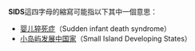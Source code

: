 '''SIDS'''這四字母的縮寫可能指以下其中一個意思：
* [[婴儿猝死症|婴儿猝死症]]（Sudden infant death syndrome）
* [[小岛屿发展中国家|小岛屿发展中国家]]（Small Island Developing States）

{{disambig|Cat=四字拉丁字母缩写消歧义}}
